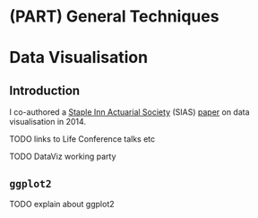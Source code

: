 # (PART) General Techniques {-}

# Data Visualisation {#data-viz}

## Introduction

I co-authored a [Staple Inn Actuarial Society](https://sias.org.uk/)
(SIAS) [paper](https://sias.org.uk/media/1224/2014-02-04-a-prictical-guide-to-data-visualisation.pdf)
on data visualisation in 2014.

TODO links to Life Conference talks etc

TODO DataViz working party

## `ggplot2`

TODO explain about ggplot2
